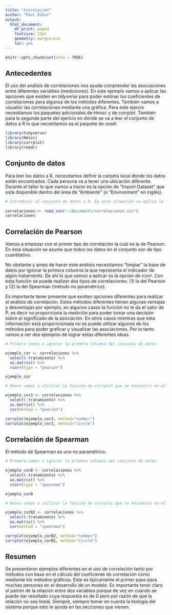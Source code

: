 ```yaml
---
title: "Correlación"
author: "Paul Esker"
output:
  html_document:
    df_print: paged
    fontsize: 11pt
    geometry: margin=1in
    toc: yes
---
```


```r
knitr::opts_chunk$set(echo = TRUE)
```

## Antecedentes

El uso del análisis de correlaciones nos ayuda comprender las asociaciones entre diferentes variables (mediciones). En este ejemplo vamos a aplicar las opciones que existen en *tidyverse* para poder estimar los coeficientes de correlaciones para algunos de los métodos diferentes. También vamos a visualizr las correlaciones mediante una gráfica. Para este ejercio necesitamos los paquetes adicionales de *Hmisc* y de *corrplot*. También para la segunda parte del ejericio en donde se va a leer el conjunto de datos a R lo que necesitamos es el paquete de *readr*.


```r

library(tidyverse)
library(Hmisc)
library(corrplot)
library(readr)

```

## Conjunto de datos

Para leer los datos a R, necesitamos definir la carpeta local donde los datos están encontrados. Cada persona va a tener una ubicación diferente. Durante el taller lo que vamos a hacer es la opción de "Import Dataset" que está disponible dentro del área de "Ambiente" (o "Environment" en inglés).

```r

# Introducir el conjunto de datos a R. En esta situación se aplica la función read_csv y lo importante es definir la ubicación del archivo.
  
correlaciones <- read_csv("~/Documents/correlaciones.csv")
correlaciones

```

## Correlación de Pearson

Vamos a empezar con el primer tipo de correlación la cuál es la de Pearson. En esta situación se asume que todos los datos en el conjunto son de tipo cuantitativo. 

No obstante y antes de hacer este análisis necesitamos "limpiar" la base de datos por ignorar la primera columna la que representa el indicador de algún tratamiento. De ahí lo que vamos a aplicar es la opción de *rcorr*. Con esta función se puede realizar dos tipos de correlaciones: (1) la del Pearson y (2) la del Spearman (método no paramétrico).

Es importante tener presente que existen opciones diferentes para realizar el análisis de correlación. Estos métodos diferentes tienen algunas ventajas y desventajas por ejemplo, en algunos casos la función no le da el valor de P, es decir no proporiciona la medición para poder tomar una decisión sobre el significado de la asociación. En otros casos mientras que esta información está proporicionada no se puede utilizar algunos de los métodos para poder graficar y visualizar las asociaciones. Por lo tanto vamos a ver dos ejemplos de lograr estas diferentes ideas.


```r

# Primero vamos a ignorar la primera columna del conjunto de datos

ejemplo_cor <- correlaciones %>% 
  select(-tratamiento) %>%
  as.matrix() %>%
  rcorr(type = "pearson")

ejemplo_cor

# Ahora vamos a utilizar la función de corrplot que se encuentra en el paquete corrplot para visualizar las asociaciones. Para poder

ejemplo_cor2 <- correlaciones %>% 
  select(-tratamiento) %>%
  as.matrix() %>%
  cor(method = "pearson")

corrplot(ejemplo_cor2, method="number")
corrplot(ejemplo_cor2, method="circle")

```

## Correlación de Spearman

El método de Spearman es uno no paramétrico. 

```r

# Primero vamos a ignorar la primera columna del conjunto de datos

ejemplo_corB <- correlaciones %>% 
  select(-tratamiento) %>%
  as.matrix() %>%
  rcorr(type = "spearman")

ejemplo_corB

# Ahora vamos a utilizar la función de corrplot que se encuentra en el paquete corrplot para visualizar las asociaciones. Para poder

ejemplo_corB2 <- correlaciones %>% 
  select(-tratamiento) %>%
  as.matrix() %>%
  cor(method = "spearman")

corrplot(ejemplo_corB2, method="number")
corrplot(ejemplo_corB2, method="circle")

```

## Resumen

Se presentaron ejemplos diferentes en el uso de correlación tanto por métodos con base en el cálculo del coeficiente de correlación como mediante los métodos gráficos. Este es típicamente el primer paso para muchas personas en el desarrollo de un modelo. Es importante tener claro el patrón de la relación entre dos variables porque de vez en cuando se puede dar resultado cuya respuesta es de 0 pero por razón de que la relación no sea lineal. Siempre, siempre tomar en cuenta la biología del sistema porque esto le ayuda en las secciones que vienen. 
